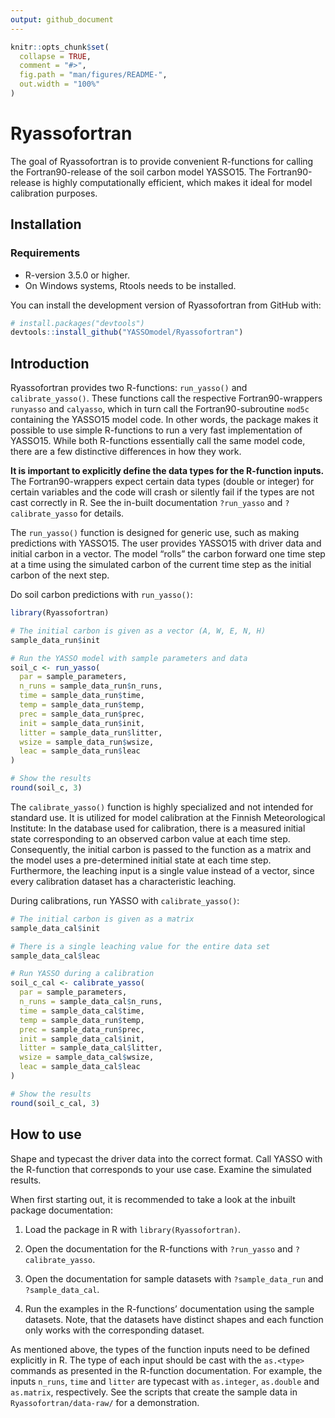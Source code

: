 ```yaml
---
output: github_document
---
```


<!-- README.md is generated from README.Rmd. Please edit that file -->

```r
knitr::opts_chunk$set(
  collapse = TRUE,
  comment = "#>",
  fig.path = "man/figures/README-",
  out.width = "100%"
)
```

# Ryassofortran

<!-- badges: start -->
<!-- badges: end -->

The goal of Ryassofortran is to provide convenient R-functions for calling the Fortran90-release of the soil carbon model YASSO15. The Fortran90-release is highly computationally efficient, which makes it ideal for model calibration purposes.


## Installation

### Requirements

* R-version 3.5.0 or higher.
* On Windows systems, Rtools needs to be installed.

You can install the development version of Ryassofortran from GitHub with:

``` r
# install.packages("devtools")
devtools::install_github("YASSOmodel/Ryassofortran")
```

## Introduction

Ryassofortran provides two R-functions: `run_yasso()` and `calibrate_yasso()`. These functions call the respective Fortran90-wrappers `runyasso` and `calyasso`, which in turn call the Fortran90-subroutine `mod5c` containing the YASSO15 model code. In other words, the package makes it possible to use simple R-functions to run a very fast implementation of YASSO15. While both R-functions essentially call the same model code, there are a few distinctive differences in how they work.

**It is important to explicitly define the data types for the R-function inputs.** The Fortran90-wrappers expect certain data types (double or integer) for certain variables and the code will crash or silently fail if the types are not cast correctly in R. See the in-built documentation `?run_yasso` and `?calibrate_yasso` for details.

The `run_yasso()` function is designed for generic use, such as making predictions with YASSO15. The user provides YASSO15 with driver data and initial carbon in a vector. The model "rolls" the carbon forward one time step at a time using the simulated carbon of the current time step as the initial carbon of the next step.

Do soil carbon predictions with `run_yasso()`:

```r
library(Ryassofortran)
```

```r
# The initial carbon is given as a vector (A, W, E, N, H)
sample_data_run$init
```

```r
# Run the YASSO model with sample parameters and data
soil_c <- run_yasso(
  par = sample_parameters,
  n_runs = sample_data_run$n_runs,
  time = sample_data_run$time,
  temp = sample_data_run$temp,
  prec = sample_data_run$prec,
  init = sample_data_run$init,
  litter = sample_data_run$litter,
  wsize = sample_data_run$wsize,
  leac = sample_data_run$leac
)

# Show the results
round(soil_c, 3)
```

The `calibrate_yasso()` function is highly specialized and not intended for standard use. It is utilized for model calibration at the Finnish Meteorological Institute: In the database used for calibration, there is a measured initial state corresponding to an observed carbon value at each time step. Consequently, the initial carbon is passed to the function as a matrix and the model uses a pre-determined initial state at each time step. Furthermore, the leaching input is a single value instead of a vector, since every calibration dataset has a characteristic leaching.

During calibrations, run YASSO with `calibrate_yasso()`:

```r
# The initial carbon is given as a matrix
sample_data_cal$init
```

```r
# There is a single leaching value for the entire data set
sample_data_cal$leac
```

```r
# Run YASSO during a calibration
soil_c_cal <- calibrate_yasso(
  par = sample_parameters,
  n_runs = sample_data_cal$n_runs,
  time = sample_data_cal$time,
  temp = sample_data_run$temp,
  prec = sample_data_run$prec,
  init = sample_data_cal$init,
  litter = sample_data_cal$litter,
  wsize = sample_data_cal$wsize,
  leac = sample_data_cal$leac
)

# Show the results
round(soil_c_cal, 3)
```

## How to use

Shape and typecast the driver data into the correct format. Call YASSO with the R-function that corresponds to your use case. Examine the simulated results.

When first starting out, it is recommended to take a look at the inbuilt package documentation:

1. Load the package in R with `library(Ryassofortran)`.

2. Open the documentation for the R-functions with `?run_yasso` and `?calibrate_yasso`.

3. Open the documentation for sample datasets with `?sample_data_run` and `?sample_data_cal`.

4. Run the examples in the R-functions' documentation using the sample datasets. Note, that the datasets have distinct shapes and each function only works with the corresponding dataset.

As mentioned above, the types of the function inputs need to be defined explicitly in R. The type of each input should be cast with the `as.<type>` commands as presented in the R-function documentation. For example, the inputs `n_runs`, `time` and `litter` are typecast with `as.integer`, `as.double` and `as.matrix`, respectively. See the scripts that create the sample data in `Ryassofortran/data-raw/` for a demonstration.
